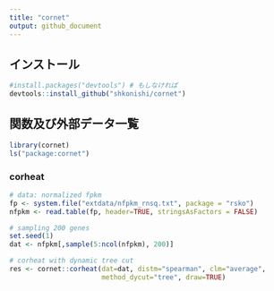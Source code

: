 ```yaml
---
title: "cornet"
output: github_document
---
```


## インストール
```r
#install.packages("devtools") # もしなければ
devtools::install_github("shkonishi/cornet")
```

## 関数及び外部データ一覧
```r
library(cornet)
ls("package:cornet")
```


### corheat
```r
# data: normalized fpkm
fp <- system.file("extdata/nfpkm_rnsq.txt", package = "rsko")
nfpkm <- read.table(fp, header=TRUE, stringsAsFactors = FALSE)

# sampling 200 genes
set.seed(1)
dat <- nfpkm[,sample(5:ncol(nfpkm), 200)]

# corheat with dynamic tree cut
res <- cornet::corheat(dat=dat, distm="spearman", clm="average", 
                       method_dycut="tree", draw=TRUE)

```

